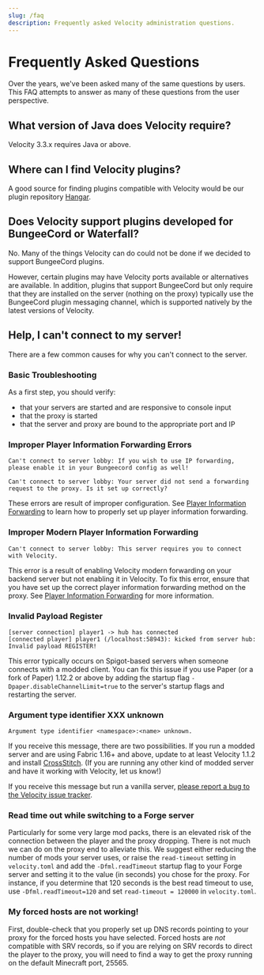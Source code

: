 ```yaml
---
slug: /faq
description: Frequently asked Velocity administration questions.
---
```


# Frequently Asked Questions

Over the years, we've been asked many of the same questions by users. This FAQ attempts to answer as
many of these questions from the user perspective.

## What version of Java does Velocity require?

Velocity 3.3.x requires Java <Property name="VELOCITY_JAVA_MIN" /> or above.

## Where can I find Velocity plugins?

A good source for finding plugins compatible with Velocity would be our plugin repository
[Hangar](https://hangar.papermc.io/?page=0&platform=VELOCITY).

## Does Velocity support plugins developed for BungeeCord or Waterfall?

No. Many of the things Velocity can do could not be done if we decided to support BungeeCord
plugins.

However, certain plugins may have Velocity ports available or alternatives are available. In
addition, plugins that support BungeeCord but only require that they are installed on the server
(nothing on the proxy) typically use the BungeeCord plugin messaging channel, which is supported
natively by the latest versions of Velocity.

## Help, I can't connect to my server!

There are a few common causes for why you can't connect to the server.

### Basic Troubleshooting

As a first step, you should verify:

- that your servers are started and are responsive to console input
- that the proxy is started
- that the server and proxy are bound to the appropriate port and IP

### Improper Player Information Forwarding Errors

```
Can't connect to server lobby: If you wish to use IP forwarding, please enable it in your Bungeecord config as well!
```

```
Can't connect to server lobby: Your server did not send a forwarding request to the proxy. Is it set up correctly?
```

These errors are result of improper configuration. See
[Player Information Forwarding](forwarding.md) to learn how to properly set up player information
forwarding.

### Improper Modern Player Information Forwarding

```
Can't connect to server lobby: This server requires you to connect with Velocity.
```

This error is a result of enabling Velocity modern forwarding on your backend server but not
enabling it in Velocity. To fix this error, ensure that you have set up the correct player
information forwarding method on the proxy. See [Player Information Forwarding](forwarding.md) for
more information.

### Invalid Payload Register

```
[server connection] player1 -> hub has connected
[connected player] player1 (/localhost:58943): kicked from server hub: Invalid payload REGISTER!
```

This error typically occurs on Spigot-based servers when someone connects with a modded client. You
can fix this issue if you use Paper (or a fork of Paper) 1.12.2 or above by adding the startup flag
`-Dpaper.disableChannelLimit=true` to the server's startup flags and restarting the server.

### Argument type identifier XXX unknown

```
Argument type identifier <namespace>:<name> unknown.
```

If you receive this message, there are two possibilities. If you run a modded server and are using
Fabric 1.16+ and above, update to at least Velocity 1.1.2 and install
[CrossStitch](https://www.curseforge.com/minecraft/mc-mods/crossstitch). (If you are running any
other kind of modded server and have it working with Velocity, let us know!)

If you receive this message but run a vanilla server,
[please report a bug to the Velocity issue tracker](https://github.com/PaperMC/Velocity/issues/new).

### Read time out while switching to a Forge server

Particularly for some very large mod packs, there is an elevated risk of the connection between the
player and the proxy dropping. There is not much we can do on the proxy end to alleviate this. We
suggest either reducing the number of mods your server uses, or raise the `read-timeout` setting in
`velocity.toml` and add the `-Dfml.readTimeout` startup flag to your Forge server and setting it to
the value (in seconds) you chose for the proxy. For instance, if you determine that 120 seconds is
the best read timeout to use, use `-Dfml.readTimeout=120` and set `read-timeout = 120000` in
`velocity.toml`.

### My forced hosts are not working!

First, double-check that you properly set up DNS records pointing to your proxy for the forced hosts
you have selected. Forced hosts are _not_ compatible with SRV records, so if you are relying on SRV
records to direct the player to the proxy, you will need to find a way to get the proxy running on
the default Minecraft port, 25565.
